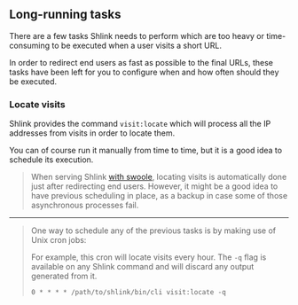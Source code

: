 ## Long-running tasks

There are a few tasks Shlink needs to perform which are too heavy or time-consuming to be executed when a user visits a short URL.

In order to redirect end users as fast as possible to the final URLs, these tasks have been left for you to configure when and how often should they be executed.

### Locate visits

Shlink provides the command `visit:locate` which will process all the IP addresses from visits in order to locate them.

You can of course run it manually from time to time, but it is a good idea to schedule its execution.

> When serving Shlink [with swoole](/documentation/serve-with-swoole), locating visits is automatically done just after redirecting end users. However, it might be a good idea to have previous scheduling in place, as a backup in case some of those asynchronous processes fail.

---

> One way to schedule any of the previous tasks is by making use of Unix cron jobs:
>
> For example, this cron will locate visits every hour. The `-q` flag is available on any Shlink command and will discard any output generated from it.
>
> `0 * * * * /path/to/shlink/bin/cli visit:locate -q`
